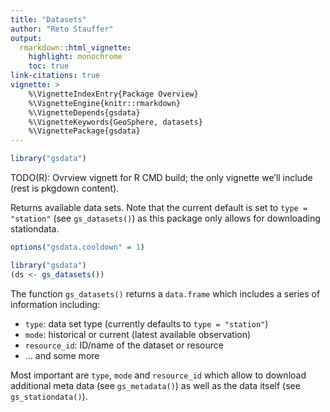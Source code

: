 ```yaml
---
title: "Datasets"
author: "Reto Stauffer"
output:
  rmarkdown::html_vignette:
    highlight: monochrome
    toc: true
link-citations: true
vignette: >
    %\VignetteIndexEntry{Package Overview}
    %\VignetteEngine{knitr::rmarkdown}
    %\VignetteDepends{gsdata}
    %\VignetteKeywords{GeoSphere, datasets}
    %\VignettePackage{gsdata}
---
```


```r
library("gsdata")
```

TODO(R): Ovrview vignett for R CMD build; the only vignette we'll
include (rest is pkgdown content).

Returns available data sets. Note that the current default is set to
`type = "station"` (see `gs_datasets()`) as this package only allows
for downloading stationdata.

```r
options("gsdata.cooldown" = 1)
```

```r
library("gsdata")
(ds <- gs_datasets())
```

The function `gs_datasets()` returns a `data.frame` which includes
a series of information including:

* `type`: data set type (currently defaults to `type = "station"`)
* `mode`: historical or current (latest available observation)
* `resource_id`: ID/name of the dataset or resource
* ... and some more

Most important are `type`, `mode` and `resource_id` which allow
to download additional meta data (see `gs_metadata()`) as well
as the data itself (see `gs_stationdata()`).


